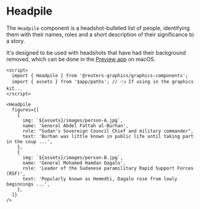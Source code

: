 

<Meta of={HeadpileStories} />

# Headpile

The `Headpile` component is a headshot-bulleted list of people, identifying them with their names, roles and a short description of their significance to a story.

It's designed to be used with headshots that have had their background removed, which can be done in the [Preview app](https://support.apple.com/en-gb/guide/preview/prvw15636/mac?#apd320b3b1b750a4) on macOS.

```svelte
<script>
  import { Headpile } from '@reuters-graphics/graphics-components';
  import { assets } from '$app/paths'; // 👈 If using in the graphics kit...
</script>

<Headpile
  figures={[
    {
      img: `${assets}/images/person-A.jpg`,
      name: 'General Abdel Fattah al-Burhan',
      role: "Sudan's Sovereign Council Chief and military commander",
      text: 'Burhan was little known in public life until taking part in the coup ...',
    },
    {
      img: `${assets}/images/person-B.jpg`,
      name: 'General Mohamed Hamdan Dagalo',
      role: 'Leader of the Sudanese paramilitary Rapid Support Forces (RSF)',
      text: 'Popularly known as Hemedti, Dagalo rose from lowly beginnings ...',
    },
  ]}
/>
```

<Canvas of={HeadpileStories.Demo} />

